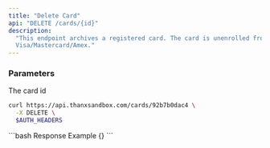 ```yaml
---
title: "Delete Card"
api: "DELETE /cards/{id}"
description:
  "This endpoint archives a registered card. The card is unenrolled from
  Visa/Mastercard/Amex."
---
```


### Parameters

<ParamField path="id" type="string" required>
  The card id
</ParamField>

<RequestExample>

```bash
curl https://api.thanxsandbox.com/cards/92b7b0dac4 \
  -X DELETE \
  $AUTH_HEADERS
```

</RequestExample>

<ResponseExample>
  ```bash Response Example
  {}
  ```
</ResponseExample>
